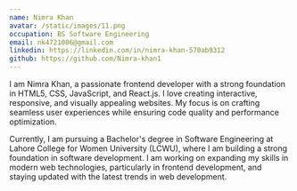 ```yaml
---
name: Nimra Khan
avatar: /static/images/11.png
occupation: BS Software Engineering
email: nk4721006@gmail.com
linkedin: https://linkedin.com/in/nimra-khan-570ab9312
github: https://github.com/Nimra-khan1
---
```


I am Nimra Khan, a passionate frontend developer with a strong foundation in HTML5, CSS, JavaScript, and React.js. I love creating interactive, responsive, and visually appealing websites. My focus is on crafting seamless user experiences while ensuring code quality and performance optimization.

Currently, I am pursuing a Bachelor's degree in Software Engineering at Lahore College for Women University (LCWU), where I am building a strong foundation in software development. I am working on expanding my skills in modern web technologies, particularly in frontend development, and staying updated with the latest trends in web development.

